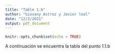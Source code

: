 ```yaml
---
title: "Table 1.b"
author: "Giovany Astroz y Javier leal"
date: "12/3/2021"
output: pdf_document
---
```


```r
knitr::opts_chunk$set(echo = TRUE)

```
A continuación se encuentra la tabla del punto 1.1.b